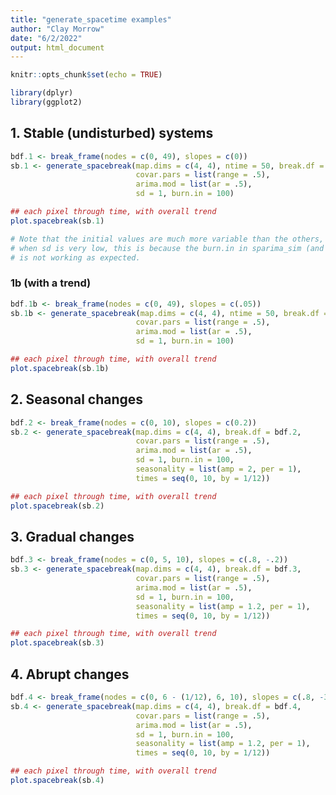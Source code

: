 ```yaml
---
title: "generate_spacetime examples"
author: "Clay Morrow"
date: "6/2/2022"
output: html_document
---
```


```r
knitr::opts_chunk$set(echo = TRUE)
```

```r
library(dplyr)
library(ggplot2)
```


## 1. Stable (undisturbed) systems

```r
bdf.1 <- break_frame(nodes = c(0, 49), slopes = c(0))
sb.1 <- generate_spacebreak(map.dims = c(4, 4), ntime = 50, break.df = bdf.1,
                            covar.pars = list(range = .5),
                            arima.mod = list(ar = .5),
                            sd = 1, burn.in = 100)

## each pixel through time, with overall trend
plot.spacebreak(sb.1)

# Note that the initial values are much more variable than the others, 
# when sd is very low, this is because the burn.in in sparima_sim (and arima.sim) 
# is not working as expected.
```

### 1b (with a trend)

```r
bdf.1b <- break_frame(nodes = c(0, 49), slopes = c(.05))
sb.1b <- generate_spacebreak(map.dims = c(4, 4), ntime = 50, break.df = bdf.1b,
                            covar.pars = list(range = .5),
                            arima.mod = list(ar = .5),
                            sd = 1, burn.in = 100)

## each pixel through time, with overall trend
plot.spacebreak(sb.1b)
```


## 2. Seasonal changes

```r
bdf.2 <- break_frame(nodes = c(0, 10), slopes = c(0.2))
sb.2 <- generate_spacebreak(map.dims = c(4, 4), break.df = bdf.2,
                            covar.pars = list(range = .5),
                            arima.mod = list(ar = .5),
                            sd = 1, burn.in = 100,
                            seasonality = list(amp = 2, per = 1), 
                            times = seq(0, 10, by = 1/12))

## each pixel through time, with overall trend
plot.spacebreak(sb.2)
```


## 3. Gradual changes

```r
bdf.3 <- break_frame(nodes = c(0, 5, 10), slopes = c(.8, -.2))
sb.3 <- generate_spacebreak(map.dims = c(4, 4), break.df = bdf.3,
                            covar.pars = list(range = .5),
                            arima.mod = list(ar = .5),
                            sd = 1, burn.in = 100,
                            seasonality = list(amp = 1.2, per = 1), 
                            times = seq(0, 10, by = 1/12))

## each pixel through time, with overall trend
plot.spacebreak(sb.3)
```


## 4. Abrupt changes

```r
bdf.4 <- break_frame(nodes = c(0, 6 - (1/12), 6, 10), slopes = c(.8, -30, .5))
sb.4 <- generate_spacebreak(map.dims = c(4, 4), break.df = bdf.4,
                            covar.pars = list(range = .5),
                            arima.mod = list(ar = .5),
                            sd = 1, burn.in = 100,
                            seasonality = list(amp = 1.2, per = 1), 
                            times = seq(0, 10, by = 1/12))

## each pixel through time, with overall trend
plot.spacebreak(sb.4)
```
